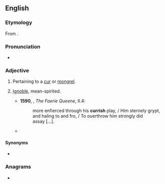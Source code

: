 ==English==

===Etymology===
From {{suffix|cur|ish|lang=en}}.

===Pronunciation===
* {{a|UK}} {{IPA|/ˈkəːɹɪʃ/|lang=en}}

===Adjective===
{{en-adj}}

# Pertaining to a [[cur]] or [[mongrel]].
# {{lb|en|now|_|rare}} [[ignoble|Ignoble]], mean-spirited.
#* '''1590''', {{w|Edmund Spenser}}, ''The Faerie Queene'', II.4:
#*: more enfierced through his '''currish''' play, / Him sternely grypt, and haling to and fro, / To ouerthrow him strongly did assay&nbsp;[…].
#* {{RQ:Burton Melancholy|part=II|section=1|member=3|passage=God's vengeance, and all the plagues of Egypt come not upon us, since we are so '''currish''' one towards another, so respectless of God and our neighbours, and by our crying sins pull these miseries upon our own heads.}}

====Synonyms====
* {{l|en|doggish}}

===Anagrams===
* {{anagrams|en|a=chirrsu|cirrhus}}